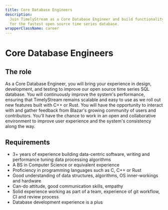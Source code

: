 ```yaml
---
title: Core Database Engineers
description:
  Join TimelyStream as a Core Database Engineer and build functionality and features
  for the fastest open source time series database.
wrapperClassName: career
---
```



<h1>Core Database Engineers</h1>

<AboutBlazar />

<h2>The role</h2>

As a Core Database Engineer, you will bring your experience in design,
development, and testing to improve our open source time series SQL database.
You will continuously improve the system's performance, ensuring that TimelyStream
remains scalable and easy to use as we roll out new features built with C++ or Rust.
You will have the opportunity to interact with and gather
feedback from Blazar's growing community of users and contributors. You'll have
the chance to work in an open and collaborative environment to improve user
experience and the system's consistency along the way.

<h2>Requirements</h2>

- 3+ years of experience building data-centric software, writing and performance
  tuning data processing algorithms
- A BS in Computer Science or equivalent experience
- Proficiency in programming languages such as C, C++ or Rust
- Good understanding of data structures, algorithms, OS inner-workings and
  hardware
- Can-do attitude, good communication skills, empathy
- Solid experience working as part of a team, experience of git workflow, CI and
  review process
- Database development experience is a plus

<WhatWeOffer />

<WorkingAtBlazar />

<CareerButton
  title="Core Database Engineers"
  bambooUrl="https://timelystream.com/"
/>
